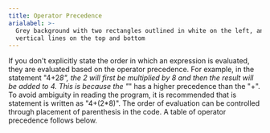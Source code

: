 ```yaml
---
title: Operator Precedence
arialabel: >-
  Grey background with two rectangles outlined in white on the left, and white
  vertical lines on the top and bottom
---
```



If you don't explicitly state the order in which an
expression is evaluated, they are evaluated based on the operator
precedence. For example, in the statement "4+2*8", the 2 will
first be multiplied by 8 and then the result will be added to 4.
This is because the "*" has a higher precedence than the "+". To avoid
ambiguity in reading the program, it is recommended that is statement
is written as "4+(2\*8)". The order of evaluation can be controlled
through placement of parenthesis in the code. A table of operator
precedence follows below.
